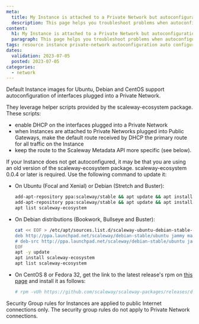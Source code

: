 ```yaml
---
meta:
  title: My Instance is attached to a Private Network but autoconfiguration is not working
  description: This page helps you troubleshoot problems when autoconfiguration of your Instance on a Private Network is not working
content:
  h1: My Instance is attached to a Private Network but autoconfiguration is not working
  paragraph: This page helps you troubleshoot problems when autoconfiguration of your Instance on a Private Network is not working
tags: resource instance private-network autoconfiguration auto configuration dhcp default-route
dates:
  validation: 2023-07-05
  posted: 2023-07-05
categories:
  - network
---
```


Default Instance images for Ubuntu, Debian and CentOS support autoconfiguration of interfaces plugged into a Private Network.

They leverage helper scripts provided by the scaleway-ecosystem package. These scripts:

- enable DHCP on the interfaces plugged into a Private Network
- when Instances are attached to Private Networks plugged into Public Gateways, make the default route received by DHCP the primary route for all traffic on the Instance
- keep the route to the Scaleway Metadata API more specific (see below).

If your Instance does not get autoconfigured, it may be that you are using an old version of the scaleway-ecosystem package. scaleway-ecosystem 0.0.4 or later is required. Use the following command to update it:

- On Ubuntu (Focal and Xenial) or Debian (Stretch and Buster):

    ```bash
    add-apt-repository ppa:scaleway/stable && apt update && apt install scaleway-ecosystem
    add-apt-repository ppa:scaleway/stable && apt update && apt install scaleway-ecosystem
    apt list scaleway-ecosystem
    ```

- On Debian distributions (Bookwork, Bullseye and Buster):

    ```bash
    cat << EOF > /etc/apt/sources.list.d/scaleway-ubuntu-debian-stable-jammy.list
    deb http://ppa.launchpad.net/scaleway/debian-stable/ubuntu jammy main
    # deb-src http://ppa.launchpad.net/scaleway/debian-stable/ubuntu jammy main
    EOF
    apt -y update
    apt install scaleway-ecosystem
    apt list scaleway-ecosystem
    ```

- On CentOS 8 or Fedora 32, get the link to the latest release's rpm on [this page](https://github.com/scaleway/scaleway-packages/releases/latest) and install it as follows:

    ```bash
    # rpm -vUh https://github.com/scaleway/scaleway-packages/releases/download/v0.0.4/scaleway-ecosystem-0.0.5.noarch.rpm
    ```

<Message type="tip">
  Security Group rules for Instances are applied to public Internet connections only. The security group rules do not apply to Private Network connections.
</Message>